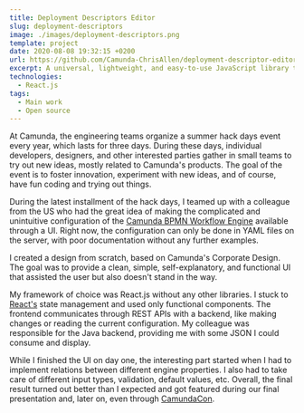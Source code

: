 ```yaml
---
title: Deployment Descriptors Editor
slug: deployment-descriptors
image: ./images/deployment-descriptors.png
template: project
date: 2020-08-08 19:32:15 +0200
url: https://github.com/Camunda-ChrisAllen/deployment-descriptor-editor
excerpt: A universal, lightweight, and easy-to-use JavaScript library that helps you translate websites and web applications.
technologies:
  - React.js
tags:
  - Main work
  - Open source
---
```


At Camunda, the engineering teams organize a summer hack days event every year, which lasts for three days. During these days, individual developers, designers, and other interested parties gather in small teams to try out new ideas, mostly related to Camunda's products. The goal of the event is to foster innovation, experiment with new ideas, and of course, have fun coding and trying out things.

During the latest installment of the hack days, I teamed up with a colleague from the US who had the great idea of making the complicated and unintuitive configuration of the [Camunda BPMN Workflow Engine](https://camunda.com/products/camunda-bpm/bpmn-engine/) available through a UI. Right now, the configuration can only be done in YAML files on the server, with poor documentation without any further examples.

I created a design from scratch, based on Camunda's Corporate Design. The goal was to provide a clean, simple, self-explanatory, and functional UI that assisted the user but also doesn't stand in the way.

My framework of choice was React.js without any other libraries. I stuck to [React's](https://reactjs.org/) state management and used only functional components. The frontend communicates through REST APIs with a backend, like making changes or reading the current configuration. My colleague was responsible for the Java backend, providing me with some JSON I could consume and display.

While I finished the UI on day one, the interesting part started when I had to implement relations between different engine properties. I also had to take care of different input types, validation, default values, etc. Overall, the final result turned out better than I expected and got featured during our final presentation and, later on, even through [CamundaCon](https://www.camundacon.com/day1_ct-trk_04/).
